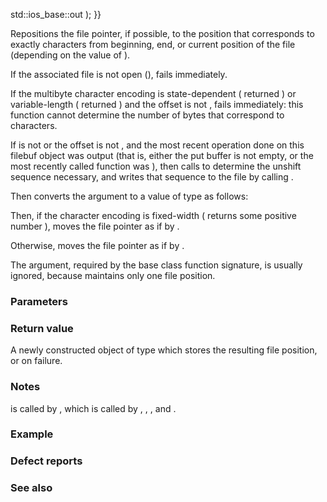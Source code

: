 {{cpp/io/basic_filebuf/title|seekoff}}
{{cpp/io/basic_filebuf/navbar}}
{{ddcl|1=
protected:
virtual pos_type seekoff( off_type off,
                          std::ios_base::seekdir dir,
                          std::ios_base::openmode which = std::ios_base::in {{!}} std::ios_base::out );
}}

Repositions the file pointer, if possible, to the position that corresponds to exactly {{c|off}} characters from beginning, end, or current position of the file (depending on the value of {{c|dir}}).

If the associated file is not open ({{c|1=is_open() == false}}), fails immediately.

If the multibyte character encoding is state-dependent ({{ltt|cpp/locale/codecvt/encoding|codecvt::encoding()}} returned {{c|-1}}) or variable-length ({{tt|codecvt::encoding()}} returned {{c|0}}) and the offset {{c|off}} is not {{c|0}}, fails immediately: this function cannot determine the number of bytes that correspond to {{c|off}} characters.

If {{c|dir}} is not {{lc|std::basic_ios::cur}} or the offset {{c|off}} is not {{c|0}}, and the most recent operation done on this filebuf object was output (that is, either the put buffer is not empty, or the most recently called function was {{lc|overflow()}}), then calls {{c|std::codecvt::unshift}} to determine the unshift sequence necessary, and writes that sequence to the file by calling {{lc|overflow()}}.

Then converts the argument {{c|dir}} to a value {{c|whence}} of type {{c|int}} as follows:

{{dsc begin}}
{{dsc hitem|value of {{c|dir}}|value of {{c|whence}}}}
{{dsc|{{c|std::basic_ios::beg}}|{{lc|SEEK_SET}}}}
{{dsc|{{c|std::basic_ios::end}}|{{lc|SEEK_END}}}}
{{dsc|{{c|std::basic_ios::cur}}|{{lc|SEEK_CUR}}}}
{{dsc end}}

Then, if the character encoding is fixed-width ({{tt|codecvt::encoding()}} returns some positive number {{c|width}}), moves the file pointer as if by {{c|std::fseek(file, width*off, whence)}}.

Otherwise, moves the file pointer as if by {{c|std::fseek(file, 0, whence)}}.

The {{tt|openmode}} argument, required by the base class function signature, is usually ignored, because {{tt|std::basic_filebuf}} maintains only one file position.

===Parameters===
{{par begin}}
{{par|off|relative position to set the position indicator to}}
{{par|dir|defines base position to apply the relative offset to. It can be one of the following constants:
{{cpp/io/ios_base/seekdir consts}}}}
{{par|which|defines which of the input and/or output sequences to affect. It can be one or a combination of the following constants:
{{cpp/io/ios_base/openmode streambuf consts}}}}
{{par end}}

===Return value===
A newly constructed object of type {{c|pos_type}} which stores the resulting file position, or {{c|pos_type(off_type(-1))}} on failure.

===Notes===
{{tt|seekoff()}} is called by {{c|std::basic_streambuf::pubseekoff}}, which is called by {{c|std::basic_istream::seekg}}, {{c|std::basic_ostream::seekp}}, {{c|std::basic_istream::tellg}}, and {{c|std::basic_ostream::tellp}}.

===Example===
{{example
|code=
#include &lt;fstream&gt;
#include &lt;iostream&gt;
#include &lt;locale&gt;

template&lt;typename CharT&gt;
int get_encoding(const std::basic_istream&lt;CharT&gt;&amp; stream)
{
    using Facet = std::codecvt&lt;CharT, char, std::mbstate_t&gt;;
    return std::use_facet&lt;Facet&gt;(stream.getloc()).encoding();
}

int main()
{
    // prepare a 10-byte file holding 4 characters ("zß水𝄋") in UTF-8
    std::ofstream("text.txt") &lt;&lt; "\x7a\xc3\x9f\xe6\xb0\xb4\xf0\x9d\x84\x8b";

    // open using a non-converting encoding
    std::ifstream f1("text.txt");
    std::cout &lt;&lt; "f1's locale's encoding() returns "
              &lt;&lt; get_encoding(f1) &lt;&lt; '\n'
              &lt;&lt; "pubseekoff(3, beg) returns "
              &lt;&lt; f1.rdbuf()-&gt;pubseekoff(3, std::ios_base::beg) &lt;&lt; '\n'
              &lt;&lt; "pubseekoff(0, end) returns "
              &lt;&lt; f1.rdbuf()-&gt;pubseekoff(0, std::ios_base::end) &lt;&lt; '\n';

    // open using UTF-8
    std::wifstream f2("text.txt");
    f2.imbue(std::locale("en_US.UTF-8"));
    std::cout &lt;&lt; "f2's locale's encoding() returns "
              &lt;&lt; get_encoding(f2) &lt;&lt; '\n'
              &lt;&lt; "pubseekoff(3, beg) returns "
              &lt;&lt; f2.rdbuf()-&gt;pubseekoff(3, std::ios_base::beg) &lt;&lt; '\n'
              &lt;&lt; "pubseekoff(0, end) returns "
              &lt;&lt; f2.rdbuf()-&gt;pubseekoff(0, std::ios_base::end) &lt;&lt; '\n';
}
|output=
f1's locale's encoding() returns 1
pubseekoff(3, beg) returns 3
pubseekoff(0, end) returns 10
f2's locale's encoding() returns 0
pubseekoff(3, beg) returns -1
pubseekoff(0, end) returns 10
}}

===Defect reports===
{{dr list begin}}
{{dr list item|wg=lwg|dr=55|std=C++98|before={{tt|seekoff}} returned an undefined&lt;br&gt;invalid stream position on failure|after={{c|pos_type(off_type(-1))}}&lt;br&gt;is returned on failure}}
{{dr list end}}

===See also===
{{dsc begin}}
{{dsc inc|cpp/io/basic_streambuf/dsc pubseekoff}}
{{dsc inc|cpp/io/basic_filebuf/dsc seekpos}}
{{dsc inc|cpp/io/c/dsc fseek}}
{{dsc end}}

{{langlinks|de|es|fr|it|ja|pt|ru|zh}}